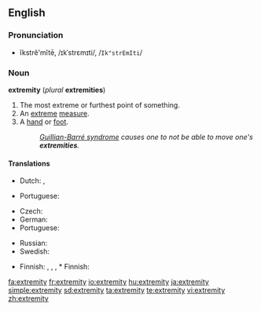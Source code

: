 ==English==

===Pronunciation===
* ĭkstrĕ'mĭtē, /ɪkˈstrɛmɪti/, /<tt>Ik"strEmIti</tt>/

===Noun===
'''extremity''' (''plural'' '''extremities''')

# The most extreme or furthest point of something.
# An [[extreme]] [[measure]].
# A [[hand]] or [[foot]].
#: ''[[Guillian-Barré syndrome]] causes one to not be able to move one's '''extremities'''.''

====Translations====

{{trans-top|furthest point}}
* Dutch: {{t|nl|uiterste|n}}, {{t|nl|extremiteit|f}}
{{trans-mid}}
* Portuguese: {{t|pt|extremidade|f}}
{{trans-bottom}}

{{trans-top|extreme measure}}
{{trans-mid}}
{{trans-bottom}}

{{trans-top|hand or foot}}
* Czech: {{t|cs|končetina|f}}
* German: {{t|de|Extremität|f}}
* Portuguese: {{t|pt|extremidade|f}}
{{trans-mid}}
* Russian: {{t|ru|конечность|f}}
* Swedish: {{t|sv|extremitet|c}}
{{trans-bottom}}

{{checktrans-top}}
* Finnish: {{t|fi|ääripää}}, {{t|fi|äärimmäisyys}}, {{t|fi|äärimmäinen}} {{t|fi|toimenpide}}, * Finnish: {{t|fi|raaja}}
{{checktrans-mid}}
{{checktrans-bottom}}

[[fa:extremity]]
[[fr:extremity]]
[[io:extremity]]
[[hu:extremity]]
[[ja:extremity]]
[[simple:extremity]]
[[sd:extremity]]
[[ta:extremity]]
[[te:extremity]]
[[vi:extremity]]
[[zh:extremity]]